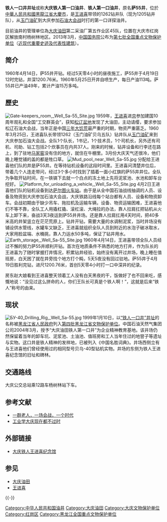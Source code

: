 {{tone|time=2009-11-29T09:16:13+00:00}}
{{文物保护单位
| 级别 = 全国
| 名称 = 铁人一口井井址
| 编号 = 7-1693-5-086
| 分类 = 近代重要史迹及代表性建筑
| 时代 = 1960年
| 所在 = [[黑龙江省|黑龙江省]][[大庆市|大庆市]]
|图片 = Iron Man First Oil Well 2017 summer.jpg
|图片大小 = <!-- 图片大小，以px表示 -->
|说明 = 铁人第一口井，1960年3月王进喜及队友用五天四小时钻成了这口油井
| 登录 = 
|坐标 = {{coord|46|33|54|N|124|56|08|E|type:landmark_scale:10000_region:CN-23|display=inline,title|name=铁人一口井井址}}
| Cat = 黑龙江全国重点文物保护单位
}}
'''铁人一口井井址'''或称'''大庆铁人第一口油井'''、'''铁人第一口油井'''，原名'''萨55井'''，位於[[中華人民共和國|中華人民共和國]][[黑龍江省|黑龍江省]][[大慶市|大慶市]]，是[[王进喜|王进喜]]带领的1262钻井队（现为1205钻井队），从[[玉门油矿|玉门油矿]]到大庆参加[[石油大会战|石油大会战]]时打的第一口详探油井。

目前油井的管理单位為[[大庆油田|大庆油田]]第二采油厂第五作业区45队，位置在大庆市红岗区解放南村杨树林地区。2013年3月，[[中华人民共和国国务院|中国国务院]]公布为[[第七批全国重点文物保护单位|第七批全国重点文物保护单位]]（[[第七批全国重点文物保护单位中的近现代重要史迹及代表性建筑|近现代重要史迹及代表性建筑]]）。

== 简介 ==
1960年4月14日，萨55井开钻。经过5天零4小时的昼夜施工，萨55井于4月19日12时完钻，井深1200.76米。1960年5月25日开井自喷生产，每日产油113吨。萨55井已产油49年，累计产油15万多吨。

== 歷史 ==
[[File:Gate-keepers_room,_Well_Sa-55_Site.jpg|right]]
1959年，[[王进喜|王进喜]]进[[北京|京]]参加建国10周年观礼和全国“工交群英会”，获知[[松辽盆地|松辽盆地]]发现了大油田，主动请缨，要求参加松辽石油大会战，当年正是中国[[三年大饥荒|三年大饥荒]]最严重的时期，物资严重匮乏。1960年3月25日，王进喜队长带领1262（玉门油矿贝乌五队）钻井队从[[玉门油矿|玉门油矿]]来到大庆参加石油大会战。全队1个队长，1书记，1个技术员，1个司机长，另外还有司机、司助、钻工包括2个炊事员在内共37人。刚来的时候，钻井设备和行李还在路上，到了驻地[[马家窑|马家窑]]没有住的地方，就住在牛棚里。3月份大庆天气还很冷，他们晚上睡觉铺的盖的都是牲口草。
[[File:Mud_pool_near_Well_Sa-55.jpg|left]]
分配给王进喜他们队的井是萨55井。在等待钻机设备的这段时间里。王进喜问清楚井位后，带着几个人连走带问，经过3个多小时找到了插着一面小红旗的萨55井井位。全队为争取开钻时间，在一铁镐下去就一个白点的冻土地上先将泥浆池、水池和卸车台挖好。
[[File:Platform_for_unloading_a_vehicle,_Well_Sa-55_Site.jpg|right]]
4月2日王进喜他们队的钻机设备到达[[萨尔图火车站|萨尔图火车站]]。由于是从全中国石油战线抽调的人员、设备及物资到大庆参加石油大会战，大庆铁路沿线每个站台都有人员、设备和物资卸车。会战初期由于缺少吊车、拖拉机及运输车辆，设备、物资运输困难，王进喜他们不等不靠，全队工人用撬杠撬、滚杠滚、大绳拉的办法，靠人拉肩扛把钻机从火车上卸下来，奋战3天3夜运到萨55井井场。还是靠人拉肩扛用4天时间，把40多米高的井架竖立在茫茫荒原上。钻井开钻，需要大量的水调制泥浆，当时井场没有铺设供水管线，水罐车又缺乏，王进喜就组织全队人员到附近的水泡子破冰取水，大家用脸盆端、水桶挑，靠人力运水50多吨，保证了钻井用水。
[[File:Earth_storage,_Well_Sa-55_Site.jpg|right]]
1960年4月14日，王进喜带领全队人员经过不懈的努力萨55井顺利开钻。首次在地质条件不熟悉的地方打井，作为队长的王进喜为了随时掌握打井情况，积累钻井经验，始终没有离开过井场，晚上睡在值班房，白天困了就在井旁找个地方打个盹，5天5夜没有回过驻地。萨55井于4月19日胜利完钻，进尺1200.76米，首创5天零4小时打一口中深井的纪录。

房东赵大娘看到王进喜整天领着工人没有白天黑夜的干，饭做好了也不回来吃，感慨地说：“没见过这么拼命的人，你们王队长可真是个铁人啊！”，这就是后来“铁人”称号的由来。

== 现状 ==
[[File:БУ-40_Drilling_Rig,_Well_Sa-55.jpg|left]]
1999年1月10日，以[[“铁人一口井”井址|“铁人一口井”井址]]的名称被[[黑龙江省人民政府|黑龙江省人民政府]]列入[[第四批黑龙江省文物保护单位|第四批黑龙江省文物保护单位]]。中国石油天然气集团公司2004年3月，授予“大庆油田铁人第一口井”为企业精神教育基地。该井场仍然保留着当年的卸车坑、泥浆池、土油池、值班房和工人当年住过的地窨子等遗址与实物。这口井是铁人精神的发祥地，已被列入《中国名胜词典》。井场西侧立有与王进喜他们曾经使用过的相同型号贝乌-40型钻机实物。井场的东侧为铁人王进喜纪念馆的旧址和碑林。

== 交通路线 ==
大庆公交总站乘12路车杨树林站下车。

== 参考文献 ==
{{Reflist}}
* [http://www.businesswatch.com.cn/Mag/Cover/2009/1120/1883.html 一群老人，一场会战，一个时代]{{dead link|date=2018年5月 |bot=InternetArchiveBot |fix-attempted=yes }}
* [http://city.cctv.com/html/chengshimeiti/5be9c40b8eb805a3038ef76abad49a26.html 工业学大庆现在都不过时]{{dead link|date=2018年5月 |bot=InternetArchiveBot |fix-attempted=yes }}

== 外部链接 ==
{{Commons category|Well Sa-55}}
* [http://www.wangjinxi.com/ 大庆铁人王进喜纪念馆] {{Wayback|url=http://www.wangjinxi.com/ |date=20090918210400 }}

== 参见 ==
{{Portal|中华人民共和国|中国文化遗产}}
* [[大庆油田|大庆油田]]
* [[王进喜|王进喜]]

{{-}}
{{黑龙江全国重点文物保护单位}}

{{DEFAULTSORT:T}}
[[Category:中华人民共和国油井|Category:中华人民共和国油井]]
[[Category:大庆油田|Category:大庆油田]]
[[Category:大庆文物保护单位|Category:大庆文物保护单位]]
[[Category:红岗区|Category:红岗区]]
[[Category:黑龙江全国重点文物保护单位|Category:黑龙江全国重点文物保护单位]]